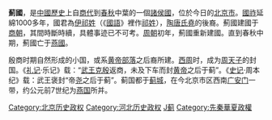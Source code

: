 {{unreferenced|time=2013-2-5}}
{{周代诸侯国
|国名=薊
|国君姓氏=祁姓
|爵位=侯爵
|国都=1. [[蓟城|薊]] <small>([[北京市|北京市]]西南)</small>
|分封者=1. [[商汤|商汤]]<br />2. [[周武王|周武王]]
|始祖=[[堯|堯]]的后裔
|建国年=前16世纪
|灭亡年=[[春秋時期|春秋時期]]中期
|灭亡原因=为[[燕國|燕國]]所灭
|史书记载=1. [[史记|史记]]
}}
'''薊國'''，是[[中國歷史|中國歷史]]上自[[商代|商代]]到[[春秋时期|春秋]]中葉的一個[[諸侯國|諸侯國]]，位於今日的[[北京市|北京市]]。[[國祚|國祚]]延綿1000多年，國君為[[伊祁姓|伊祁姓]]（《[[國語|國語]]》裡作[[祁姓|祁姓]]），[[陶唐氏|陶唐氏]][[堯|堯]]的後裔。薊國建國于[[商朝|商朝]]，其間時斷時續，具體事迹已不可考。[[周朝|周朝]]初年，薊國重新建國。直到春秋中期，薊國亡于[[燕國|燕國]]。

殷商时期自然形成的小国，或系[[黄帝|黄帝]][[部落|部落]]之后裔所建。[[西周|西周]]时，成为[[周天子|周天子]]的封国。《[[礼记|礼记]]·乐记》载：“[[武王克殷|武王克殷]]返商，未及下车而封[[黄帝|黄帝]]之后于蓟”。《[[史记|史记]]·周本纪》载：武王褒封“帝[[尧|尧]]之后于蓟”。蓟国都于[[蓟城|蓟城]]，在今北京市区西南[[广安门|广安门]]一带，约公元前7世纪为[[燕国|燕国]]所并。

[[Category:北京历史政权|Category:北京历史政权]]
[[Category:河北历史政权|Category:河北历史政权]]
[[Category:春秋时期的国家|J蓟]]
[[Category:先秦華夏政權|Category:先秦華夏政權]]